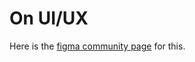 # On UI/UX
Here is the [figma community page](https://www.figma.com/community/file/1322414664561197867/on-uiux) for this.